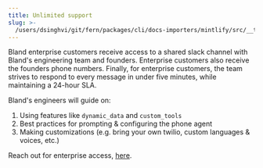 ```yaml
---
title: Unlimited support
slug: >-
  /users/dsinghvi/git/fern/packages/cli/docs-importers/mintlify/src/__test__/fixtures/bland/enterprise-features/unlimited-support
---
```



Bland enterprise customers receive access to a shared slack channel with Bland's engineering team and founders. Enterprise customers also receive the founders phone numbers. Finally, for enterprise customers, the team strives to respond to every message in under five minutes, while maintaining a 24-hour SLA.

Bland's engineers will guide on:

1. Using features like `dynamic_data` and `custom_tools`
2. Best practices for prompting & configuring the phone agent
3. Making customizations (e.g. bring your own twilio, custom languages & voices, etc.)

Reach out for enterprise access, <a href="https://forms.default.com/361589">here</a>.
